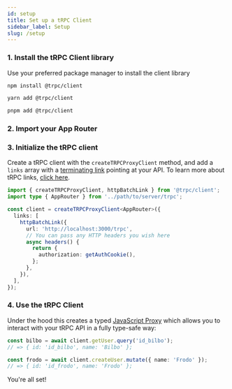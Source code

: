 ```yaml
---
id: setup
title: Set up a tRPC Client
sidebar_label: Setup
slug: /setup
---
```



### 1. Install the tRPC Client library

Use your preferred package manager to install the client library

<Tabs>
  <TabItem value="npm" label="npm" default>

```bash
npm install @trpc/client
```

  </TabItem>

  <TabItem value="yarn" label="yarn">

```bash
yarn add @trpc/client
```

  </TabItem>

  <TabItem value="pnpm" label="pnpm">

```bash
pnpm add @trpc/client
```

  </TabItem>
</Tabs>

### 2. Import your App Router


<ImportAppRouter />

### 3. Initialize the tRPC client

Create a tRPC client with the `createTRPCProxyClient` method, and add a `links` array with a [terminating link](./links/index.md#the-terminating-link) pointing at your API. To learn more about tRPC links, [click here](./links/index.md).

```ts title='client.ts'
import { createTRPCProxyClient, httpBatchLink } from '@trpc/client';
import type { AppRouter } from '../path/to/server/trpc';

const client = createTRPCProxyClient<AppRouter>({
  links: [
    httpBatchLink({
      url: 'http://localhost:3000/trpc',
      // You can pass any HTTP headers you wish here
      async headers() {
        return {
          authorization: getAuthCookie(),
        };
      },
    }),
  ],
});
```

### 4. Use the tRPC Client

Under the hood this creates a typed [JavaScript Proxy](https://developer.mozilla.org/en-US/docs/Web/JavaScript/Reference/Global_Objects/Proxy) which allows you to interact with your tRPC API in a fully type-safe way:

```ts title='client.ts'
const bilbo = await client.getUser.query('id_bilbo');
// => { id: 'id_bilbo', name: 'Bilbo' };

const frodo = await client.createUser.mutate({ name: 'Frodo' });
// => { id: 'id_frodo', name: 'Frodo' };
```

You're all set!
